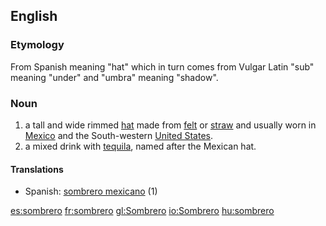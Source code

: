 == English ==
=== Etymology ===
From Spanish meaning "hat" which in turn comes from Vulgar Latin "sub" meaning "under" and "umbra" meaning "shadow".
=== Noun ===
#a tall and wide rimmed [[hat]] made from [[felt]] or [[straw]] and usually worn in [[Mexico]] and the South-western [[United States]].
#a mixed drink with [[tequila]], named after the Mexican hat.
====Translations====
{{top}}
*Spanish: [[sombrero mexicano]] (1)
{{mid}}
{{bottom}}
[[es:sombrero]]
[[fr:sombrero]]
[[gl:Sombrero]]
[[io:Sombrero]]
[[hu:sombrero]]